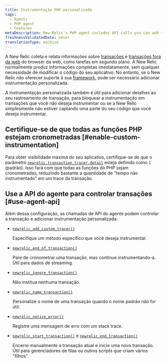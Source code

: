 ```yaml
---
title: Instrumentação PHP personalizada
tags:
  - Agents
  - PHP agent
  - Features
metaDescription: New Relic's PHP agent includes API calls you can add to your app to collect additional custom instrumentation for web and non-web transactions.
freshnessValidatedDate: never
translationType: machine
---
```


A New Relic coleta e relata informações sobre [transações](/docs/apm/transactions/intro-transactions/transactions-new-relic-apm) e [transações fora da web](/docs/apm/transactions/intro-transactions/monitor-background-processes-other-non-web-transactions) do browser da web, como tarefas em segundo plano. A New Relic normalmente produz informações completas imediatamente, sem qualquer necessidade de modificar o código do seu aplicativo. No entanto, se o New Relic não oferecer suporte à sua [framework](/docs/agents/php-agent/getting-started/php-agent-compatibility-requirements#frameworks), pode ser necessário adicionar instrumentação personalizada.

A instrumentação personalizada também é útil para adicionar detalhes ao seu rastreamento de transação, para bloquear a instrumentação em transações que você não deseja instrumentar ou se a New Relic simplesmente não estiver captando uma parte do seu código que você deseja instrumentar.

## Certifique-se de que todas as funções PHP estejam cronometradas [#enable-custom-instrumentation]

Para obter visibilidade máxima do seu aplicativo, certifique-se de que o parâmetro [`newrelic.transaction_tracer.detail`](/docs/agents/php-agent/configuration/php-agent-newrelicini-settings#inivar-tt-detail) esteja definido como `1` (padrão). Isso fará com que todas as funções do PHP sejam cronometradas, reduzindo bastante a quantidade de "tempo não instrumentado" em um trace da transação.

## Use a API do agente para controlar transações [#use-agent-api]

Além dessa configuração, as chamadas de API do agente podem controlar a transação e adicionar instrumentação personalizada:

* [`newrelic_add_custom_tracer()`](/docs/agents/php-agent/php-agent-api/newrelic_add_custom_tracer)

  Especifique um método específico que você deseja instrumentar.

* [`newrelic_end_of_transaction()`](/docs/agents/php-agent/php-agent-api/newrelic_end_of_transaction)

  Pare de cronometrar uma transação, mas continue instrumentando-a. Útil para dados de streaming.

* [`newrelic_ignore_transaction()`](/docs/agents/php-agent/php-agent-api/newrelic_ignore_transaction)

  Não institua nenhuma transação.

* [`newrelic_name_transaction()`](/docs/agents/php-agent/php-agent-api/newrelic_name_transaction)

  Personalize o nome de uma transação quando o nome padrão não for útil.

* [`newrelic_notice_error()`](/docs/agents/php-agent/php-agent-api/newrelic_notice_error)

  Registre uma mensagem de erro com um stack trace.

* [`newrelic_start_transaction()`](/docs/agents/php-agent/php-agent-api/newrelic_start_transaction) e [`newrelic_end_transaction()`](/docs/agents/php-agent/php-agent-api/newrelic_end_transaction)

  Encerre manualmente a transação atual e inicie uma nova transação. Útil para gerenciadores de filas ou outros scripts que criam vários "filhos".